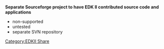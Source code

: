 [[Category:EDKII Share]]
{{project-summary
|sum=EDK II Share project|cat=none
|lic=none
|own=laurie0131 |docs=http://sourceforge.net/projects/edk2share/files
|src=https://edk2share.svn.sourceforge.net/svnroot/edk2share/trunk
|dev=http://sourceforge.net/projects/edk2share/develop}}

'''Separate Sourceforge project to have EDK II contributed source code and applications'''
* non-supported
* untested
* separate SVN repository